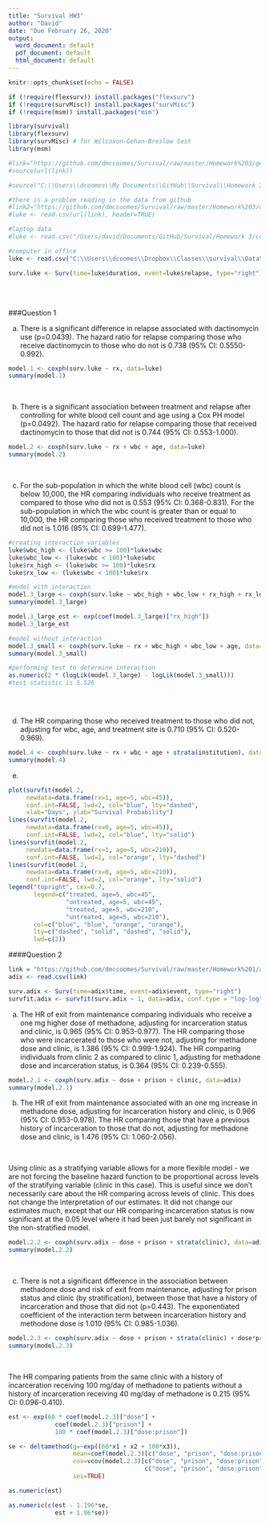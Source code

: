 ```yaml
---
title: "Survival HW3"
author: "David"
date: "Due February 26, 2020"
output:
  word_document: default
  pdf_document: default
  html_document: default
---
```


```r
knitr::opts_chunk$set(echo = FALSE)
```


```r

if (!require(flexsurv)) install.packages("flexsurv")
if (!require(survMisc)) install.packages("survMisc")
if (!require(msm)) install.packages("msm")

```


```r

library(survival) 
library(flexsurv)
library(survMisc) # for Wilcoxon-Gehan-Breslow test 
library(msm)

#link="https://github.com/dmccoomes/Survival/raw/master/Homework%203/getmedianres.R"
#source(url(link))

#source("C:\\Users\\dcoomes\\My Documents\\GitHub\\Survival\\Homework 3\\getmedianres.R")


```


```r

#there is a problem reading in the data from github
#link2="https://github.com/dmccoomes/Survival/raw/master/Homework%203/ccg803.csv"
#luke <- read.csv(url(link), header=TRUE)

#laptop data
#luke <- read.csv("/Users/david/Documents/GitHub/Survival/Homework 3/ccg803.csv", header=TRUE)

#computer in office
luke <- read.csv("C:\\Users\\dcoomes\\Dropbox\\Classes\\survival\\Data\\ccg803.csv", header=TRUE)

surv.luke <- Surv(time=luke$duration, event=luke$relapse, type="right")

```


<br>
<br>

###Question 1

(a) There is a significant difference in relapse associated with dactinomycin use (p=0.0439). The hazard ratio for relapse comparing those who receive dactinomycin to those who do not is 0.738 (95% CI: 0.5550-0.992). 

```r

model.1 <- coxph(surv.luke ~ rx, data=luke)
summary(model.1)

```


<br>

(b) There is a significant association between treatment and relapse after controlling for white blood cell count and age using a Cox PH model (p=0.0492). The hazard ratio for relapse comparing those that received dactinomycin to those that did not is 0.744 (95% CI: 0.553-1.000). 

```r

model.2 <- coxph(surv.luke ~ rx + wbc + age, data=luke)
summary(model.2)

```

<br>

(c) For the sub-population in which the white blood cell (wbc) count is below 10,000, the HR comparing individuals who receive treatment as compared to those who did not is 0.553 (95% CI: 0.368-0.831). For the sub-population in which the wbc count is greater than or equal to 10,000, the HR comparing those who received treatment to those who did not is 1.016 (95% CI: 0.699-1.477). 

```r

#creating interaction variables
luke$wbc_high <- (luke$wbc >= 100)*luke$wbc
luke$wbc_low <- (luke$wbc < 100)*luke$wbc
luke$rx_high <- (luke$wbc >= 100)*luke$rx
luke$rx_low <- (luke$wbc < 100)*luke$rx

#model with interaction
model.3_large <- coxph(surv.luke ~ wbc_high + wbc_low + rx_high + rx_low + age, data = luke)
summary(model.3_large)

model.3_large_est <- exp(coef(model.3_large)["rx_high"])
model.3_large_est

#model without interaction
model.3_small <- coxph(surv.luke ~ rx + wbc_high + wbc_low + age, data=luke)
summary(model.3_small)

#performing test to determine interaction
as.numeric(2 * (logLik(model.3_large) - logLik(model.3_small)))
#test statistic is 5.526



```

<br>

(d) The HR comparing those who received treatment to those who did not, adjusting for wbc, age, and treatment site is 0.710 (95% CI: 0.520-0.969).

```r

model.4 <- coxph(surv.luke ~ rx + wbc + age + strata(institution), data=luke)
summary(model.4)

```


(e) 


```r

plot(survfit(model.2,
     newdata=data.frame(rx=1, age=5, wbc=45)),
     conf.int=FALSE, lwd=2, col="blue", lty="dashed", 
     xlab="Days", ylab="Survival Probability")
lines(survfit(model.2,
     newdata=data.frame(rx=0, age=5, wbc=45)),
     conf.int=FALSE, lwd=2, col="blue", lty="solid")
lines(survfit(model.2,
     newdata=data.frame(rx=1, age=5, wbc=210)),
     conf.int=FALSE, lwd=2, col="orange", lty="dashed")
lines(survfit(model.2,
     newdata=data.frame(rx=0, age=5, wbc=210)),
     conf.int=FALSE, lwd=2, col="orange", lty="solid")
legend("topright", cex=0.7,
       legend=c("treated, age=5, wbc=45", 
                "untreated, age=5, wbc=45",
                "treated, age=5, wbc=210",
                "untreated, age=5, wbc=210"),
       col=c("blue", "blue", "orange", "orange"),
       lty=c("dashed", "solid", "dashed", "solid"),
       lwd=c(2))

```



\newpage

####Question 2

```r

link = "https://github.com/dmccoomes/Survival/raw/master/Homework%201/addicts.csv"
adix <- read.csv(link)

surv.adix <- Surv(time=adix$time, event=adix$event, type="right")
survfit.adix <- survfit(surv.adix ~ 1, data=adix, conf.type = "log-log")


```


(a) The HR of exit from maintenance comparing individuals who receive a one mg higher dose of methadone, adjusting for incarceration status and clinic, is 0.965 (95% CI: 0.953-0.977). The HR comparing those who were incarcerated to those who were not, adjusting for methadone dose and clinic, is 1.386 (95% CI: 0.999-1.924). The HR comparing individuals from clinic 2 as compared to clinic 1, adjusting for methadone dose and incarceration status, is 0.364 (95% CI: 0.239-0.555).


```r

model.2.1 <- coxph(surv.adix ~ dose + prison + clinic, data=adix)
summary(model.2.1)

```


(b) The HR of exit from maintenance associated with an one mg increase in methadone dose, adjusting for incarceration history and clinic, is 0.966 (95% CI: 0.953-0.978). The HR comparing those that have a previous history of incarceration to those that do not, adjusting for methadone dose and clinic, is 1.476 (95% CI: 1.060-2.056).

<br>

Using clinic as a stratifying variable allows for a more flexible model - we are not forcing the baseline hazard function to be proportional across levels of the stratifying variable (clinic in this case). This is useful since we don't necessarily care about the HR comparing across levels of clinic. This does not change the interpretation of our estimates. It did not change our estimates much, except that our HR comparing incarceration status is now significant at the 0.05 level where it had been just barely not significant in the non-stratified model.

```r

model.2.2 <- coxph(surv.adix ~ dose + prison + strata(clinic), data=adix)
summary(model.2.2)

```

<br>

(c) There is not a significant difference in the association between methadone dose and risk of exit from maintenance, adjusting for prison status and clinic (by stratification), between those that have a history of incarceration and those that did not (p=0.443). The exponentiated coefficient of the interaction term between incarceration history and methodone dose is 1.010 (95% CI: 0.985-1.036). 


```r

model.2.3 <- coxph(surv.adix ~ dose + prison + strata(clinic) + dose*prison, data=adix)
summary(model.2.3)


```

<br>


The HR comparing patients from the same clinic with a history of incarceration receiving 100 mg/day of methadone to patients without a history of incarceration receiving 40 mg/day of methadone is 0.215 (95% CI: 0.096-0.410).  

```r

est <- exp(60 * coef(model.2.3)["dose"] + 
             coef(model.2.3)["prison"] +
             100 * coef(model.2.3)["dose:prison"])

se <- deltamethod(g=~exp((60*x1 + x2 + 100*x3)),
                  mean=coef(model.2.3)[c("dose", "prison", "dose:prison")],
                  cov=vcov(model.2.3)[c("dose", "prison", "dose:prison"),
                                      c("dose", "prison", "dose:prison")],
                  ses=TRUE)

as.numeric(est)

as.numeric(c(est - 1.196*se,
             est + 1.96*se))

```







